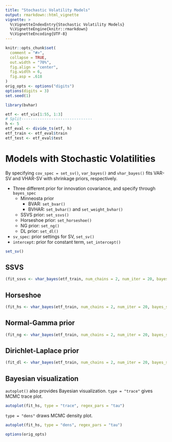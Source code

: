 ```yaml
---
title: "Stochastic Volatility Models"
output: rmarkdown::html_vignette
vignette: >
  %\VignetteIndexEntry{Stochastic Volatility Models}
  %\VignetteEngine{knitr::rmarkdown}
  %\VignetteEncoding{UTF-8}
---
```


```r
knitr::opts_chunk$set(
  comment = "#>",
  collapse = TRUE,
  out.width = "70%",
  fig.align = "center",
  fig.width = 6,
  fig.asp = .618
)
orig_opts <- options("digits")
options(digits = 3)
set.seed(1)
```

```r
library(bvhar)
```

```r
etf <- etf_vix[1:55, 1:3]
# Split-------------------------------
h <- 5
etf_eval <- divide_ts(etf, h)
etf_train <- etf_eval$train
etf_test <- etf_eval$test
```

# Models with Stochastic Volatilities

By specifying `cov_spec = set_sv()`,
`var_bayes()` and `vhar_bayes()` fits VAR-SV and VHAR-SV with shrinkage priors, respectively.

- Three different prior for innovation covariance, and specify through `bayes_spec`
    - Minneosta prior
        - BVAR: `set_bvar()`
        - BVHAR: `set_bvhar()` and `set_weight_bvhar()`
    - SSVS prior: `set_ssvs()`
    - Horseshoe prior: `set_horseshoe()`
    - NG prior: `set_ng()`
    - DL prior: `set_dl()`
- `sv_spec`: prior settings for SV, `set_sv()`
- `intercept`: prior for constant term, `set_intercept()`

```r
set_sv()
```


## SSVS

```r
(fit_ssvs <- vhar_bayes(etf_train, num_chains = 2, num_iter = 20, bayes_spec = set_ssvs(), cov_spec = set_sv(), include_mean = FALSE, minnesota = "longrun"))
```


## Horseshoe

```r
(fit_hs <- vhar_bayes(etf_train, num_chains = 2, num_iter = 20, bayes_spec = set_horseshoe(), cov_spec = set_sv(), include_mean = FALSE, minnesota = "longrun"))
```

## Normal-Gamma prior

```r
(fit_ng <- vhar_bayes(etf_train, num_chains = 2, num_iter = 20, bayes_spec = set_ng(), cov_spec = set_sv(), include_mean = FALSE, minnesota = "longrun"))
```

## Dirichlet-Laplace prior

```r
(fit_dl <- vhar_bayes(etf_train, num_chains = 2, num_iter = 20, bayes_spec = set_dl(), cov_spec = set_sv(), include_mean = FALSE, minnesota = "longrun"))
```

## Bayesian visualization

`autoplot()` also provides Bayesian visualization. `type = "trace"` gives MCMC trace plot.

```r
autoplot(fit_hs, type = "trace", regex_pars = "tau")
```

`type = "dens"` draws MCMC density plot.

```r
autoplot(fit_hs, type = "dens", regex_pars = "tau")
```


```r
options(orig_opts)
```